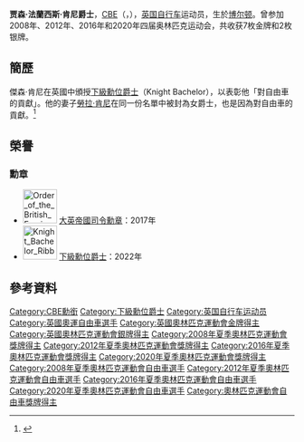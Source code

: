 {{BLPsources}}
{{Expand|time=2015-05-14}}
{{noteTA
|1=zh-hans:贾森;zh-hant:傑森;
}}
{{Infobox 單車選手
| ridername     = 傑森·肯尼[[爵士|爵士]]<br/>Sir Jason Kenny<br/>[[CBE|CBE]]
| image          = Jason_Kenny,_Our_Greatest_Team_Parade.jpg
| image_size     = 
| caption        = 
| full_name       = 
| nickname       = 
| date_of_birth  = {{birth date and age|1988|3|23|df=y}}
| place_of_birth = {{GBR}}[[大曼徹斯特郡|大曼徹斯特郡]][[法恩沃斯|法恩沃斯]]
| height         = {{height|m=1.77}}
| weight         = {{weight|kg=80}}
| country        = {{GBR}}
| currentteam    = 
| discipline     = 
| role           = 車手
| ridertype      = 場地單車 
| amateuryears   = 
| amateurteams   = 
| proyears       = 
| proteams       = 
| majorwins      = 
| medaltemplates = 
{{MedalSport|男子[[場地自由車|場地自由車]]}}
{{MedalCountry|{{GBR}}}}
{{MedalCompetition|[[奧林匹克運動會|奧林匹克運動會]]}}
{{MedalGold|[[2008年夏季奧林匹克運動會|2008年 北京]]|[[2008年夏季奧林匹克運動會自行車比賽－男子團體爭先賽|团体竞速赛]]}}
{{MedalGold|[[2012年夏季奧林匹克運動會|2012年 倫敦]]|[[2012年夏季奧林匹克運動會自由車男子團體爭先賽|团体竞速赛]]}}
{{MedalGold|[[2012年夏季奧林匹克運動會|2012年 倫敦]]|[[2012年夏季奧林匹克運動會自由車男子個人爭先賽|个人竞速赛]]}}
{{MedalGold|[[2016年夏季奧林匹克運動會|2016年 里约热内卢]]|[[2016年夏季奧林匹克運動會自由車男子團體爭先賽|团体竞速赛]]}}
{{MedalGold|[[2016年夏季奧林匹克運動會|2016年 里约热内卢]]|[[2016年夏季奧林匹克運動會自由車男子個人爭先賽|个人竞速赛]]}}
{{MedalGold|[[2016年夏季奧林匹克運動會|2016年 里约热内卢]]|[[2016年夏季奧林匹克運動會自由車男子凱林賽|竞轮赛]]}}
{{MedalGold|[[2020年夏季奧林匹克運動會|2020年 東京]]|[[2020年夏季奧林匹克運動會自由車男子個人爭先賽|个人竞速赛]]}}
{{MedalSilver|[[2008年夏季奧林匹克運動會|2008年 北京]]|[[2008年夏季奧林匹克運動會自行車比賽－男子爭先賽|个人竞速赛]]}}
{{MedalSilver|[[2020年夏季奧林匹克運動會|2020年 東京]]|[[2020年夏季奧林匹克運動會場地自行車男子團體競速賽|团体竞速赛]]}}
}}

'''贾森·法蘭西斯·肯尼爵士'''，[[英帝國司令勳章|CBE]]（{{lang-en|'''Sir Jason Francis Kenny'''}}，{{bd|1988年|3月23日|||Kenny, Jason}}），[[英国|英国]][[自行车|自行车]]运动员，生於[[博尔顿|博尔顿]]。曾参加2008年、2012年、2016年和2020年四届奥林匹克运动会，共收获7枚金牌和2枚银牌。

==簡歷==
傑森·肯尼在英國{{link-en|2022新年榮譽|2022 New Year Honours}}中頒授[[下級勳位爵士|下級勳位爵士]]（Knight Bachelor），以表彰他「對自由車的貢獻」。他的妻子[[勞拉·肯尼|勞拉·肯尼]]在同一份名單中被封為女爵士，也是因為對自由車的貢獻。<ref>{{Cite web|url= https://www.bbc.co.uk/sport/59828368|title= New Year Honours 2022: Jason Kenny receives a knighthood and Laura Kenny made a dame|date= 2021-12-31|work= BBC Sport|access-date= 2022-01-02|archive-date= 2022-01-03|archive-url= https://web.archive.org/web/20220103233658/https://www.bbc.co.uk/sport/59828368|dead-url= no}}</ref>

== 榮譽 ==
=== 勳章 ===
*[[File:Order_of_the_British_Empire_(Civil)_Ribbon.png|60px]] [[大英帝國勳章|大英帝國司令勳章]]：2017年
*[[File:Knight_Bachelor_Ribbon.png|60px]] [[下級勳位爵士|下級勳位爵士]]：2022年

==參考資料==
{{Reflist}}

{{DEFAULTSORT:Kenny, Jason}}
[[Category:CBE勳銜|Category:CBE勳銜]]
[[Category:下級勳位爵士|Category:下級勳位爵士]]
[[Category:英国自行车运动员|Category:英国自行车运动员]]
[[Category:英國奧運自由車選手|Category:英國奧運自由車選手]]
[[Category:英國奧林匹克運動會金牌得主|Category:英國奧林匹克運動會金牌得主]]
[[Category:英國奧林匹克運動會銀牌得主|Category:英國奧林匹克運動會銀牌得主]]
[[Category:2008年夏季奧林匹克運動會獎牌得主|Category:2008年夏季奧林匹克運動會獎牌得主]]
[[Category:2012年夏季奧林匹克運動會獎牌得主|Category:2012年夏季奧林匹克運動會獎牌得主]]
[[Category:2016年夏季奧林匹克運動會獎牌得主|Category:2016年夏季奧林匹克運動會獎牌得主]]
[[Category:2020年夏季奧林匹克運動會獎牌得主|Category:2020年夏季奧林匹克運動會獎牌得主]]
[[Category:2008年夏季奧林匹克運動會自由車選手|Category:2008年夏季奧林匹克運動會自由車選手]]
[[Category:2012年夏季奧林匹克運動會自由車選手|Category:2012年夏季奧林匹克運動會自由車選手]]
[[Category:2016年夏季奧林匹克運動會自由車選手|Category:2016年夏季奧林匹克運動會自由車選手]]
[[Category:2020年夏季奧林匹克運動會自由車選手|Category:2020年夏季奧林匹克運動會自由車選手]]
[[Category:奧林匹克運動會自由車獎牌得主|Category:奧林匹克運動會自由車獎牌得主]]